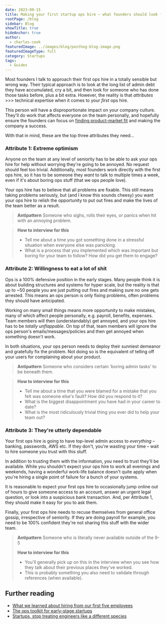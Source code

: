 ```yaml
---
date: 2023-09-15
title: Making your first startup ops hire – what founders should look for
rootPage: /blog
sidebar: Blog
showTitle: true
hideAnchor: true
author:
  - charles-cook
featuredImage: ../images/blog/posthog-blog-image.png
featuredImageType: full
category: Startups
tags:
  - Guides
---
```


Most founders I talk to approach their first ops hire in a totally sensible but wrong way. Their typical approach is to look at the long list of admin debt they have accumulated, cry a bit, and then look for someone who has done those tasks before, plus a bit extra. However, the reality is that _attributes_ >>> technical expertise when it comes to your _first_ ops hire.

This person will have a disproportionate impact on your company culture. They'll do work that affects everyone on the team personally, and hopefully ensure the founders can focus on [finding product-market fit](/blog/product-market-fit-game) and making the company a success. 

With that in mind, these are the top three attributes they need...

### Attribute 1: Extreme optimism

Anyone on the team at any level of seniority has to be able to ask your ops hire for help without worrying they're going to be annoyed. No request should feel too trivial. Additionally, most founders work directly with the first ops hire, so it has to be someone they _want_ to talk to multiple times a week, even if it's about boring ops stuff (that we ops people love).

Your ops hire has to believe that all problems are fixable. This still means taking problems seriously, but (and I know this sounds cheesy) you want your ops hire to relish the opportunity to put out fires and make the lives of the team better as a result.

> **Antipattern**
> Someone who sighs, rolls their eyes, or panics when hit with an annoying problem.

> **How to interview for this**
> - Tell me about a time you got something done in a stressful situation when everyone else was panicking.
> - What is a process that you implemented which was important but boring for your team to follow? How did you get them to engage?

### Attribute 2: Willingness to eat a lot of shit

Ops is a 100% defensive position in the early stages. Many people think it is about building structures and systems for hyper scale, but the reality is that up to ~50 people you are just putting out fires and making sure no one gets arrested. This means an ops person is only fixing problems, often problems they should have anticipated.

Working on many small things means more opportunity to make mistakes, many of which affect people personally, e.g. payroll, benefits, expenses. Team members will then (understandably) get annoyed, and your ops hire has to be _totally unflappable_. On top of that, team members will ignore the ops person's emails/messages/policies and then get annoyed when something doesn't work.

In both situations, your ops person needs to deploy their sunniest demeanor and gratefully fix the problem. Not doing so is the equivalent of telling off your users for complaining about your product.

> **Antipattern**
> Someone who considers certain 'boring admin tasks' to be beneath them.

> **How to interview for this**
> - Tell me about a time that you were blamed for a mistake that you felt was someone else's fault? How did you respond to it?
> - What is the biggest disappointment you have had in your career to date?
> - What is the most ridiculously trivial thing you ever did to help your team out?

### Attribute 3: They're utterly dependable

Your first ops hire is going to have top-level admin access to _everything_ – banking, passwords, AWS etc. If they don't, you're wasting your time – wait to hire someone you trust with this stuff.

In addition to trusting them with the information, you need to trust they'll be available. While you shouldn't expect your ops hire to work all evenings and weekends, having a wonderful work-life balance doesn't quite apply when you're hiring a single point of failure for a bunch of your systems. 

It is reasonable to expect your first ops hire to occasionally jump online out of hours to give someone access to an account, answer an urgent legal question, or look into a suspicious bank transaction. And, per Attribute 1, they should make it easy for you to ask them. 

Finally, your first ops hire needs to recuse themselves from general office gossip, irrespective of seniority. If they are doing payroll for example, you need to be 100% confident they're not sharing this stuff with the wider team.

> **Antipattern**
> Someone who is literally never available outside of the 9-5
>
> **How to interview for this**
> - You'll generally pick up on this in the interview when you see how they talk about their previous places they've worked.
> - This is probably something you also need to validate through references (when available). 

## Further reading

- [What we learned about hiring from our first five employees](https://posthog.com/blog/posthog-first-five)
- [The ops toolkit for early-stage startups](https://posthog.com/blog/startup-ops-toolkit)
- [Startups, stop treating engineers like a different species](https://posthog.com/blog/stop-treating-engineers-differently)

